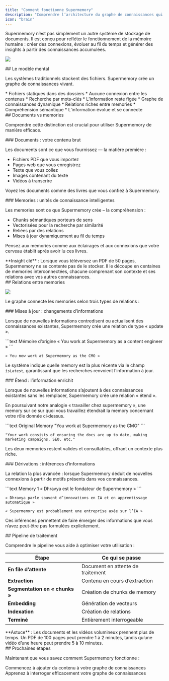 ```yaml
---
title: "Comment fonctionne Supermemory"
description: "Comprendre l’architecture du graphe de connaissances qui alimente une memory intelligente"
icon: "brain"
---
```


Supermemory n’est pas simplement un autre système de stockage de documents. Il est conçu pour refléter le fonctionnement de la mémoire humaine : créer des connexions, évoluer au fil du temps et générer des insights à partir des connaissances accumulées.

![](/images/graph-view.png)

<div id="the-mental-model">
  ## Le modèle mental
</div>

Les systèmes traditionnels stockent des fichiers. Supermemory crée un graphe de connaissances vivant.

<CardGroup cols={2}>
  <Card title="Systèmes traditionnels" icon="folder">
    * Fichiers statiques dans des dossiers
    * Aucune connexion entre les contenus
    * Recherche par mots-clés
    * L’information reste figée
  </Card>

  <Card title="Supermemory" icon="network">
    * Graphe de connaissances dynamique
    * Relations riches entre memories
    * Compréhension sémantique
    * L’information évolue et se connecte
  </Card>
</CardGroup>

<div id="documents-vs-memories">
  ## Documents vs memories
</div>

Comprendre cette distinction est crucial pour utiliser Supermemory de manière efficace.

<div id="documents-your-raw-input">
  ### Documents : votre contenu brut
</div>

Les documents sont ce que vous fournissez — la matière première :

* Fichiers PDF que vous importez
* Pages web que vous enregistrez
* Texte que vous collez
* Images contenant du texte
* Vidéos à transcrire

Voyez les documents comme des livres que vous confiez à Supermemory.

<div id="memories-intelligent-knowledge-units">
  ### Memories : unités de connaissance intelligentes
</div>

Les memories sont ce que Supermemory crée – la compréhension :

* Chunks sémantiques porteurs de sens
* Vectorisées pour la recherche par similarité
* Reliées par des relations
* Mises à jour dynamiquement au fil du temps

Pensez aux memories comme aux éclairages et aux connexions que votre cerveau établit après avoir lu ces livres.

<Note>
  **Insight clé** : Lorsque vous téléversez un PDF de 50 pages, Supermemory ne se contente pas de le stocker. Il le découpe en centaines de memories interconnectées, chacune comprenant son contexte et ses relations avec vos autres connaissances.
</Note>

<div id="memory-relationships">
  ## Relations entre memories
</div>

![](/images/memories-inferred.png)

Le graphe connecte les memories selon trois types de relations :

<div id="updates-information-changes">
  ### Mises à jour : changements d’informations
</div>

Lorsque de nouvelles informations contredisent ou actualisent des connaissances existantes, Supermemory crée une relation de type « update ».

<CodeGroup>
  ```text Mémoire d’origine
  « You work at Supermemory as a content engineer »
  ```

  ```text Nouvelle mémoire (met à jour l’originale)
  « You now work at Supermemory as the CMO »
  ```
</CodeGroup>

Le système indique quelle memory est la plus récente via le champ `isLatest`, garantissant que les recherches renvoient l’information à jour.

<div id="extends-information-enriches">
  ### Étend : l’information enrichit
</div>

Lorsque de nouvelles informations s’ajoutent à des connaissances existantes sans les remplacer, Supermemory crée une relation « étend ».

En poursuivant notre analogie « travailler chez supermemory », une memory sur ce sur quoi vous travaillez étendrait la memory concernant votre rôle donnée ci‑dessus.

<CodeGroup>
  ```text Original Memory
  "You work at Supermemory as the CMO"
  ```

  ```text New Memory (Extension) - Separate From Previous
  "Your work consists of ensuring the docs are up to date, making marketing campaigns, SEO, etc."
  ```
</CodeGroup>

Les deux memories restent valides et consultables, offrant un contexte plus riche.

<div id="derives-information-infers">
  ### Dérivations : inférences d’informations
</div>

La relation la plus avancée : lorsque Supermemory déduit de nouvelles connexions à partir de motifs présents dans vos connaissances.

<CodeGroup>
  ```text Memory 1
  « Dhravya est le fondateur de Supermemory »
  ```

  ```text Memory 2
  « Dhravya parle souvent d’innovations en IA et en apprentissage automatique »
  ```

  ```text Derived Memory
  « Supermemory est probablement une entreprise axée sur l’IA »
  ```
</CodeGroup>

Ces inférences permettent de faire émerger des informations que vous n’avez peut‑être pas formulées explicitement.

<div id="processing-pipeline">
  ## Pipeline de traitement
</div>

Comprendre le pipeline vous aide à optimiser votre utilisation :

| Étape | Ce qui se passe |
|-------|-------------|
| **En file d’attente** | Document en attente de traitement |
| **Extraction** | Contenu en cours d’extraction |
| **Segmentation en « chunks »** | Création de chunks de memory |
| **Embedding** | Génération de vecteurs |
| **Indexation** | Création de relations |
| **Terminé** | Entièrement interrogeable |

<Note>
  **Astuce** : Les documents et les vidéos volumineux prennent plus de temps. Un PDF de 100 pages peut prendre 1 à 2 minutes, tandis qu’une vidéo d’une heure peut prendre 5 à 10 minutes.
</Note>

<div id="next-steps">
  ## Prochaines étapes
</div>

Maintenant que vous savez comment Supermemory fonctionne :

<CardGroup cols={2}>
  <Card title="Add Memories" icon="plus" href="/fr/add-memories/overview">
    Commencez à ajouter du contenu à votre graphe de connaissances
  </Card>

  <Card title="Search Memories" icon="search" href="/fr/search/overview">
    Apprenez à interroger efficacement votre graphe de connaissances
  </Card>
</CardGroup>